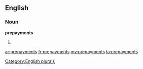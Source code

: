 ==English==

===Noun===
'''prepayments'''

# {{plural of|[[prepayment]]}}

[[Category:English plurals]]

[[ar:prepayments]]
[[fr:prepayments]]
[[my:prepayments]]
[[ta:prepayments]]